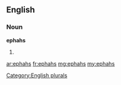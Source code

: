 ==English==

===Noun===
'''ephahs'''

# {{plural of|[[ephah]]}}

[[Category:English plurals]]

[[ar:ephahs]]
[[fr:ephahs]]
[[mg:ephahs]]
[[my:ephahs]]